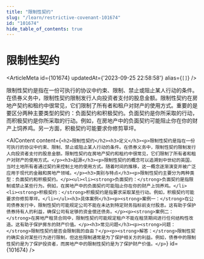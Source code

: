 ```yaml
---
title: "限制性契约"
slug: "/learn/restrictive-covenant-101674"
id: "101674"
hide_table_of_contents: true
---
```



# 限制性契约

<ArticleMeta id={101674} updatedAt={'2023-09-25 22:58:58'} alias={`[]`} />
<div className='border-solid border-b border-t-0 my-4 border-[var(--ifm-color-gray-300)]' />

限制性契约是指在一份可执行的协议中约束、限制、禁止或阻止某人行动的条件。在债券义务中，限制性契约限制发行人向投资者支付的股息金额。限制性契约在房地产契约和租约中很常见，它们限制了所有者和租户对财产的使用方式。重要的是要区分两种主要类型的契约：负面契约和积极契约。负面契约是你所采取的行动，而积极契约是你所采取的行动。例如，在房地产中的负面契约可能阻止你在你的财产上饲养鸡。另一方面，积极契约可能要求你修剪草坪。

<AIContent content={`<h2>限制性契约</h2><h3>定义</h3><p>限制性契约是指在一份可执行的协议中约束、限制、禁止或阻止某人行动的条件。在债券义务中，限制性契约限制发行人向投资者支付的股息金额。限制性契约在房地产契约和租约中很常见，它们限制了所有者和租户对财产的使用方式。</p><h3>起源</h3><p>限制性契约的概念可以追溯到中世纪的英国，当时土地所有者通过契约来控制土地的使用方式。随着时间的推移，这一概念逐渐演变并被广泛应用于现代的金融和房地产领域。</p><h3>类别与特点</h3><p>限制性契约主要分为两种类型：负面契约和积极契约。</p><ul><li><strong>负面契约：</strong>负面契约是指限制或禁止某些行为。例如，在房地产中的负面契约可能阻止你在你的财产上饲养鸡。</li><li><strong>积极契约：</strong>积极契约是指要求采取某些行动。例如，积极契约可能要求你修剪草坪。</li></ul><h3>具体案例</h3><p><strong>案例一：</strong>在公司债券发行中，限制性契约可能规定公司不能在未达到特定财务指标前支付股息。这有助于保护债券持有人的利益，确保公司有足够的资金偿还债务。</p><p><strong>案例二：</strong>在房地产租赁合同中，限制性契约可能规定租户不能在租赁期间进行任何结构性改造。这有助于保护房东的财产价值。</p><h3>常见问题</h3><p><strong>问题：</strong>限制性契约是否会限制我的自由？</p><p><strong>解答：</strong>限制性契约确实会对某些行为进行限制，但这些限制通常是为了保护相关方的利益。例如，债券中的限制性契约是为了保护投资者，而房地产中的限制性契约是为了保护财产价值。</p>`} id={101674} />
